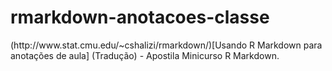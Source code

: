 # rmarkdown-anotacoes-classe
(http://www.stat.cmu.edu/~cshalizi/rmarkdown/)[Usando R Markdown para anotações de aula] (Tradução) - Apostila Minicurso R Markdown.

